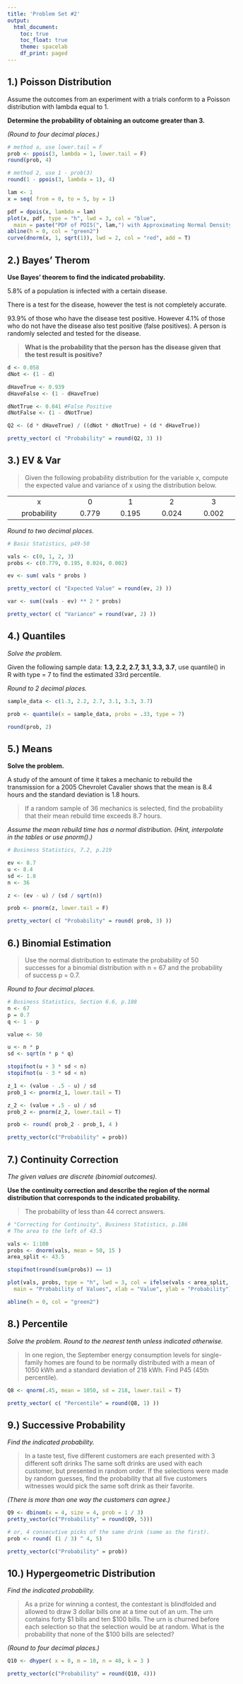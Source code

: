 ```yaml
---
title: 'Problem Set #2'
output:
  html_document:
    toc: true
    toc_float: true
    theme: spacelab
    df_print: paged
---
```


## 1.) Poisson Distribution

Assume the outcomes from an experiment with a trials conform to a Poisson distribution with lambda equal to 1. 

__Determine the probability of obtaining an outcome greater than 3.__

_(Round to four decimal places.)_


```r

# method a, use lower.tail = F
prob <- ppois(3, lambda = 1, lower.tail = F)
round(prob, 4)

# method 2, use 1 - prob(3)
round(1 - ppois(3, lambda = 1), 4)

lam <- 1
x = seq( from = 0, to = 5, by = 1)

pdf = dpois(x, lambda = lam)
plot(x, pdf, type = "h", lwd = 3, col = "blue",
  main = paste("PDF of POIS(", lam,") with Approximating Normal Density"))
abline(h = 0, col = "green2")
curve(dnorm(x, 1, sqrt(1)), lwd = 2, col = "red", add = T)

```

## 2.) Bayes' Therom

__Use Bayes' theorem to find the indicated probability.__

5.8% of a population is infected with a certain disease. 


There is a test for the disease, however the test is not completely accurate. 

93.9% of those who have the disease test positive. 
However 4.1% of those who do not have the disease also test positive (false positives).
A person is randomly selected and tested for the disease.

> __What is the probability that the person has the disease given that the test result is positive?__


```r

d <- 0.058
dNot <- (1 - d)

dHaveTrue <- 0.939
dHaveFalse <- (1 - dHaveTrue)

dNotTrue <- 0.041 #False Positive
dNotFalse <- (1 - dNotTrue)

Q2 <- (d * dHaveTrue) / ((dNot * dNotTrue) + (d * dHaveTrue))

pretty_vector( c( "Probability" = round(Q2, 3) ))

```

## 3.) EV & Var

> Given the following probability distribution for the variable x, compute the expected value and variance of x using the distribution below.  

<table style="width: 516px;">
<tbody>
<tr>
<td style="width: 137px; text-align: center;">x</td>
<td style="width: 77px; text-align: center;">0</td>
<td style="width: 86px; text-align: center;">1</td>
<td style="width: 82px; text-align: center;">2</td>
<td style="width: 89px; text-align: center;">3</td>
</tr>
<tr>
<td style="width: 137px; text-align: center;">probability</td>
<td style="width: 77px; text-align: center;">0.779</td>
<td style="width: 86px; text-align: center;">0.195</td>
<td style="width: 82px; text-align: center;">0.024</td>
<td style="width: 89px; text-align: center;">0.002</td>
</tr>
</tbody>
</table>
<p>

_Round to two decimal places._

```r

# Basic Statistics, p49-50

vals <- c(0, 1, 2, 3)
probs <- c(0.779, 0.195, 0.024, 0.002)

ev <- sum( vals * probs )

pretty_vector( c( "Expected Value" = round(ev, 2) ))

var <- sum((vals - ev) ** 2 * probs)

pretty_vector( c( "Variance" = round(var, 2) ))

```


## 4.) Quantiles

_Solve the problem._

Given the following sample data: __1.3, 2.2, 2.7, 3.1, 3.3, 3.7__, use quantile() in R with type = 7 to find the estimated 33rd percentile.

_Round to 2 decimal places._

```r

sample_data <- c(1.3, 2.2, 2.7, 3.1, 3.3, 3.7)

prob <- quantile(x = sample_data, probs = .33, type = 7)

round(prob, 2)

```

## 5.) Means

__Solve the problem.__

A study of the amount of time it takes a mechanic to rebuild the transmission for a 2005 Chevrolet Cavalier shows that 
the mean is 8.4 hours and the standard deviation is 1.8 hours. 

> If a random sample of 36 mechanics is selected, find the probability that their mean rebuild time exceeds 8.7 hours.  

_Assume the mean rebuild time has a normal distribution.  (Hint, interpolate in the tables or use pnorm().)_

```r

# Business Statistics, 7.2, p.219

ev <- 8.7
u <- 8.4
sd <- 1.8
n <- 36

z <- (ev - u) / (sd / sqrt(n))

prob <- pnorm(z, lower.tail = F)

pretty_vector( c( "Probability" = round( prob, 3) ))

```

## 6.) Binomial Estimation

> Use the normal distribution to estimate the probability of 50 successes for a 
binomial distribution with n = 67 and the probability of success p = 0.7.

_Round to four decimal places._

```r

# Business Statistics, Section 6.6, p.188
n <- 67
p = 0.7
q <- 1 - p

value <- 50

u <- n * p
sd <- sqrt(n * p * q)

stopifnot(u + 3 * sd < n)
stopifnot(u - 3 * sd < n)

z_1 <- (value - .5 - u) / sd
prob_1 <- pnorm(z_1, lower.tail = T)

z_2 <- (value + .5 - u) / sd
prob_2 <- pnorm(z_2, lower.tail = T)

prob <- round( prob_2 - prob_1, 4 )

pretty_vector(c("Probability" = prob))

```

## 7.) Continuity Correction

_The given values are discrete (binomial outcomes)._

__Use the continuity correction and describe the region of the normal distribution that corresponds to the indicated probability.__

> The probability of less than 44 correct answers.

```r

# "Correcting for Continuity", Business Statistics, p.186
# The area to the left of 43.5

vals <- 1:100
probs <- dnorm(vals, mean = 50, 15 )
area_split <- 43.5

stopifnot(round(sum(probs)) == 1)

plot(vals, probs, type = "h", lwd = 3, col = ifelse(vals < area_split, "red", "blue"),
  main = "Probability of Values", xlab = "Value", ylab = "Probability")

abline(h = 0, col = "green2")

```

## 8.) Percentile

_Solve the problem. Round to the nearest tenth unless indicated otherwise._

> In one region, the September energy consumption levels for single-family homes are found to be 
normally distributed with a mean of 1050 kWh and a standard deviation of 218 kWh. Find P45 (45th percentile).

```r

Q8 <- qnorm(.45, mean = 1050, sd = 218, lower.tail = T)

pretty_vector( c( "Percentile" = round(Q8, 1) ))

```

## 9.) Successive Probability

_Find the indicated probability._

> In a taste test, five different customers are each presented with 3 different soft drinks
The same soft drinks are used with each customer, but presented in random order. 
If the selections were made by random guesses, find the probability that all five customers witnesses would pick the same soft drink as their favorite.

_(There is more than one way the customers can agree.)_

```r

Q9 <- dbinom(x = 4, size = 4, prob = 1 / 3)
pretty_vector(c("Probability" = round(Q9, 5)))

# or, 4 consecutive picks of the same drink (same as the first).
prob <- round( (1 / 3) ^ 4, 5)

pretty_vector(c("Probability" = prob))

```

## 10.) Hypergeometric Distribution

_Find the indicated probability._

> As a prize for winning a contest, the contestant is blindfolded and allowed to draw 3 dollar bills one at a time out of an urn.
The urn contains forty $1 bills and ten $100 bills. 
The urn is churned before each selection so that the selection would be at random.
What is the probability that none of the $100 bills are selected? 

_(Round to four decimal places.)_

```r

Q10 <- dhyper( x = 0, m = 10, n = 40, k = 3 )

pretty_vector(c("Probability" = round(Q10, 4)))

```

